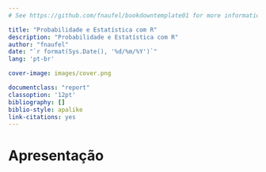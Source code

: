 ```yaml
--- 
# See https://github.com/fnaufel/bookdowntemplate01 for more information.

title: "Probabilidade e Estatística com R"
description: "Probabilidade e Estatística com R"
author: "fnaufel"
date: "`r format(Sys.Date(), '%d/%m/%Y')`"
lang: 'pt-br'

cover-image: images/cover.png

documentclass: "report"
classoption: '12pt'
bibliography: []
biblio-style: apalike
link-citations: yes
---
```


# Apresentação {- #apresentacao}



